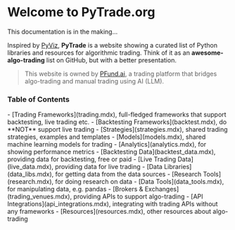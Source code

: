 
# Welcome to PyTrade.org

<Callout type="warning" emoji="⚠️">
  This documentation is in the making...
</Callout>

Inspired by [PyViz](https://pyviz.org/), **PyTrade** is a website showing a curated list of Python libraries and resources for algorithmic trading.
Think of it as an **awesome-algo-trading** list on GitHub, but with a better presentation.

> This website is owned by [PFund.ai](https://pfund.ai), a trading platform that bridges algo-trading and manual trading using AI (LLM).


### Table of Contents
<div style={{fontSize: '18px'}}>
  - [Trading Frameworks](trading.mdx), full-fledged frameworks that support backtesting, live trading etc.
  - [Backtesting Frameworks](backtest.mdx), do **NOT** support live trading
  - [Strategies](strategies.mdx), shared trading strategies, examples and templates
  - [Models](models.mdx), shared machine learning models for trading
  - [Analytics](analytics.mdx), for showing performance metrics
  - [Backtesting Data](backtest_data.mdx), providing data for backtesting, free or paid
  - [Live Trading Data](live_data.mdx), providing data for live trading
  - [Data Libraries](data_libs.mdx), for getting data from the data sources
  - [Research Tools](research.mdx), for doing research on data
  - [Data Tools](data_tools.mdx), for manipulating data, e.g. pandas
  - [Brokers & Exchanges](trading_venues.mdx), providing APIs to support algo-trading
  - [API Integrations](api_integrations.mdx), integrating with trading APIs without any frameworks
  - [Resources](resources.mdx), other resources about algo-trading
</div>